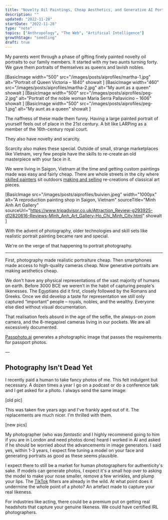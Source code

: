 ```yaml
---
title: "Novelty Oil Paintings, Cheap Aesthetics, and Generative AI Portraits"
description: ""
updated: "2022-11-28"
startDate: "2022-11-28"
type: "note"
topics: ["Anthropology", "The Web", "Artificial Intelligence"]
growthStage: "seedling"
draft: true
---
```



<IntroParagraph>My parents went through a phase of gifting finely painted novelty oil portraits to our family members. It started with my two aunts turning forty. We gave them portraits of themselves as queens and lavish nobles.</IntroParagraph>

<GridColumns alignItems="top" maxWidth="1000px">

[BasicImage
width="500"
src="/images/posts/aiprofiles/martha-1.jpg"
alt="Portrait of Queen Victoria – 1840"
showalt
]
[BasicImage
width="460"
src="/images/posts/aiprofiles/martha-2.jpg"
alt="My aunt as a queen"
showalt
]
[BasicImage
width="500"
src="/images/posts/aiprofiles/peg-2.jpg"
alt="Portrait of the noble woman Maria Serra Pallavicino – 1606"
showalt
]
[BasicImage
width="500"
src="/images/posts/aiprofiles/peg-1.jpg"
alt="My aunt as a queen"
showalt
]

</GridColumns>

The naffness of these made them funny. Having a large painted portrait of yourself feels out of place in the 21st century. A bit like LARPing as a member of the 16th-century royal court.

They also have novelty and scarcity.

Scarcity also makes these special. Outside of small, strange marketplaces like Vietnam, very few people have the skills to re-create an old masterpiece with your face in it.

We were living in Saigon, Vietnam at the time and getting custom paintings made was easy and fairly cheap. There are whole streets in the city where [skilled painters](https://flyicarusfly.com/vietnam-art-reproduction/) sit outdoors [making and selling](http://english.vietnamnet.vn/fms/art-entertainment/53436/flourishing-market-for-art-reproduction-in-vietnam.html) re-creations of classical art pieces.

[BasicImage
src="/images/posts/aiprofiles/buivien.jpeg"
width="1000px"
alt="A reproduction painting shop in Saigon, Vietnam"
sourceTitle="Minh Anh Art Gallery"
sourceUrl="https://www.tripadvisor.co.uk/Attraction_Review-g293925-d12820616-Reviews-Minh_Anh_Art_Gallery-Ho_Chi_Minh_City.html"
showalt
]

With the advent of photography, older technologies and skill sets like realistic portrait painting became rare and special.

We're on the verge of that happening to portrait photography.

---

First, photography made realistic portraiture cheap. Then smartphones made access to high-quality cameras cheap. Now generative portraits are making aesthetics cheap.

We don't have any physical representations of the vast majority of humans on
earth. Before 3000 BCE we weren't in the habit of capturing people's
likenesses. The Egyptians did it first, closely followed by the Romans and
Greeks. Once we did develop a taste for representation we still only captured
“important” people – royals, nobles, and the wealthy. Everyone else died
without visual documentation.

That realisation feels absurd in the age of the selfie, the always-on zoom camera, and the 8-megapixel cameras living in our pockets. We are all excessively documented.

<BasicImage width="1000px" src="/images/posts/aiprofiles/passpic.jpg" />

[Passphoto.ai](https://passphoto.ai/) generates a photographic image that passes the requirements for passport photos.

––

## Photography Isn't Dead Yet

I recently paid a human to take fancy photos of me. This felt indulgent but necessary. A dozen times a year I go on a podcast or do a conference talk and I get asked for a photo. I always send the same image:

[old pic]

This was taken five years ago and I've frankly aged out of it. The replacements are much nicer. I'm thrilled with them.

[new pics]

My photographer (who was _fantastic_ and I highly recommend going to him if you are in London and need photos done) heard I worked in AI and asked if he should be worried about the advancements in image generators. I said yes, within 1-3 years, I expect fine tuning a model on your face and generating portraits as good as these seems plausible.

I expect there to still be a market for human photographers for authenticity's sake. If models can generate photos, I expect it's a small hop over to asking the model to make your nose smaller, remove a few wrinkles, and plump your lips. The [TikTok]() filters are already in the wild. At what point does it undermine the whole point of a photo? An artefact made to capture your real likeness.

For industries like acting, there could be a premium put on getting real headshots that capture your genuine likeness. We could have certified IRL photographers.
